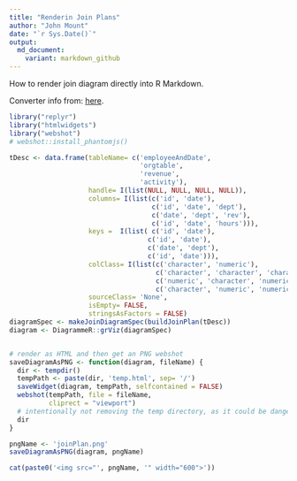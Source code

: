 ```yaml
---
title: "Renderin Join Plans"
author: "John Mount"
date: "`r Sys.Date()`"
output:
  md_document:
    variant: markdown_github
---
```


How to render join diagram directly into R Markdown.

Converter info from: [here](https://stackoverflow.com/questions/31336898/how-to-save-leaflet-in-r-map-as-png-or-jpg-file).

```r
library("replyr")
library("htmlwidgets")
library("webshot")
# webshot::install_phantomjs()

tDesc <- data.frame(tableName= c('employeeAndDate',
                                 'orgtable',
                                 'revenue',
                                 'activity'),
                    handle= I(list(NULL, NULL, NULL, NULL)),
                    columns= I(list(c('id', 'date'),
                                    c('id', 'date', 'dept'),
                                    c('date', 'dept', 'rev'),
                                    c('id', 'date', 'hours'))),
                    keys =  I(list( c('id', 'date'),
                                   c('id', 'date'),
                                   c('date', 'dept'),
                                   c('id', 'date'))),
                    colClass= I(list(c('character', 'numeric'),
                                     c('character', 'character', 'character'),
                                     c('numeric', 'character', 'numeric'),
                                     c('character', 'numeric', 'numeric'))),
                    sourceClass= 'None',
                    isEmpty= FALSE,
                    stringsAsFactors = FALSE)
diagramSpec <- makeJoinDiagramSpec(buildJoinPlan(tDesc))
diagram <- DiagrammeR::grViz(diagramSpec)


# render as HTML and then get an PNG webshot
saveDiagramAsPNG <- function(diagram, fileName) {
  dir <- tempdir()
  tempPath <- paste(dir, 'temp.html', sep= '/')
  saveWidget(diagram, tempPath, selfcontained = FALSE)
  webshot(tempPath, file = fileName,
          cliprect = "viewport")
  # intentionally not removing the temp directory, as it could be dangerous
  dir
}

pngName <- 'joinPlan.png'
saveDiagramAsPNG(diagram, pngName)
```

```r
cat(paste0('<img src="', pngName, '" width="600">'))
```



